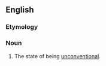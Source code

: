 ==English==

===Etymology===
{{prefix|en|un|conventionality}}

===Noun===
{{en-noun|~|unconventionalities}}

# The state of being [[unconventional]].
